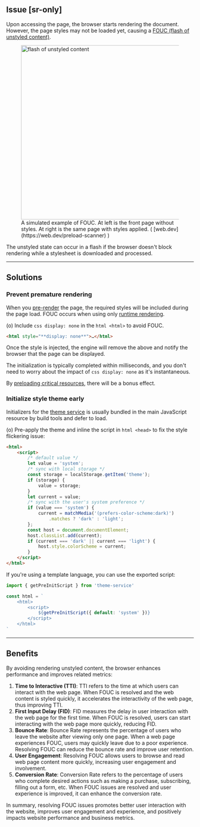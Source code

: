 ## Issue [sr-only]

Upon accessing the page, the browser starts rendering the document. However, the page styles may not be loaded yet, causing a [FOUC (flash of unstyled content)](https://en.wikipedia.org/wiki/Flash_of_unstyled_content).
<figure>
    <Image src="/images/fouc.avif" alt="flash of unstyled content" width="500" height="468" />
    <figcaption>A simulated example of FOUC. At left is the front page without styles. At right is the same page with styles applied. ( [web.dev](https://web.dev/preload-scanner) )</figcaption>
</figure>

The unstyled state can occur in a flash if the browser doesn't block rendering while a stylesheet is downloaded and processed.

---

## Solutions
### Prevent premature rendering
When you [pre-render](/docs/rendering-modes/progressive-rendering) the page, the required styles will be included during the page load. FOUC occurs when using only [runtime rendering](/docs/rendering-modes/runtime-rendering).

(o) Include `css display: none` in the `html <html>` to avoid FOUC.
```html
<html style="**display: none**">…</html>
```
Once the style is injected, the engine will remove the above and notify the browser that the page can be displayed.

The initialization is typically completed within milliseconds, and you don't need to worry about the impact of `css display: none` as it's instantaneous.

By [preloading critical resources](/docs/preload-critical-resources), there will be a bonus effect.

### Initialize style theme early
Initializers for the [theme service](/docs/theme-service) is usually bundled in the main JavaScript resource by build tools and defer to load.

(o) Pre-apply the theme and inline the script in `html <head>` to fix the style flickering issue:
```html
<html>
    <script>
        /* default value */
        let value = 'system';
        /* sync with local storage */
        const storage = localStorage.getItem('theme');
        if (storage) {
            value = storage;
        }
        let current = value;
        /* sync with the user's system preference */
        if (value === 'system') {
            current = matchMedia('(prefers-color-scheme:dark)')
                .matches ? 'dark' : 'light';
        };
        const host = document.documentElement;
        host.classList.add(current);
        if (current === 'dark' || current === 'light') {
            host.style.colorScheme = current;
        }
    </script>
</html>
```
If you're using a template language, you can use the exported script:
```js
import { getPreInitScript } from 'theme-service'

const html = `
    <html>
        <script>
            ${getPreInitScript({ default: 'system' })}
        </script>
    </html>
`
```

---

## Benefits
By avoiding rendering unstyled content, the browser enhances performance and improves related metrics:

1. **Time to Interactive (TTI)**: TTI refers to the time at which users can interact with the web page. When FOUC is resolved and the web content is styled quickly, it accelerates the interactivity of the web page, thus improving TTI.
2. **First Input Delay (FID)**: FID measures the delay in user interaction with the web page for the first time. When FOUC is resolved, users can start interacting with the web page more quickly, reducing FID.
3. **Bounce Rate**: Bounce Rate represents the percentage of users who leave the website after viewing only one page. When a web page experiences FOUC, users may quickly leave due to a poor experience. Resolving FOUC can reduce the bounce rate and improve user retention.
4. **User Engagement**: Resolving FOUC allows users to browse and read web page content more quickly, increasing user engagement and involvement.
5. **Conversion Rate**: Conversion Rate refers to the percentage of users who complete desired actions such as making a purchase, subscribing, filling out a form, etc. When FOUC issues are resolved and user experience is improved, it can enhance the conversion rate.

In summary, resolving FOUC issues promotes better user interaction with the website, improves user engagement and experience, and positively impacts website performance and business metrics.
